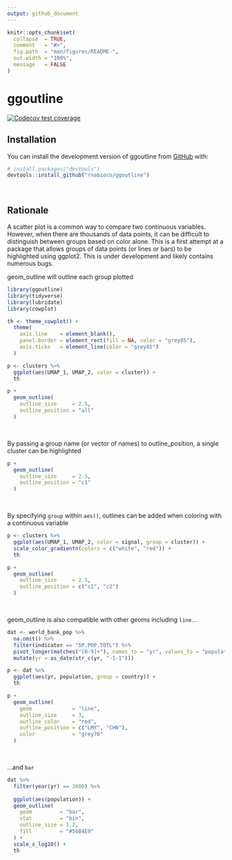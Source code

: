 ```yaml
---
output: github_document
---
```


<!-- README.md is generated from README.Rmd. Please edit that file -->

```r
knitr::opts_chunk$set(
  collapse  = TRUE,
  comment   = "#>",
  fig.path  = "man/figures/README-",
  out.width = "100%",
  message   = FALSE
)
```

# ggoutline

<!-- badges: start -->
[![Codecov test coverage](https://codecov.io/gh/rnabioco/ggoutline/branch/master/graph/badge.svg)](https://codecov.io/gh/rnabioco/ggoutline?branch=master)
<!-- badges: end -->

## Installation

You can install the development version of ggoutline from [GitHub](https://github.com/rnabioco/ggoutline) with:

``` r
# install.packages("devtools")
devtools::install_github("rnabioco/ggoutline")
```

<br>

## Rationale

A scatter plot is a common way to compare two continuous variables. However, when there are thousands of data points, it can be difficult to distinguish between groups based on color alone. This is a first attempt at a package that allows groups of data points (or lines or bars) to be highlighted using ggplot2. This is under development and likely contains numerous bugs.

geom_outline will outline each group plotted

```r
library(ggoutline)
library(tidyverse)
library(lubridate)
library(cowplot)

th <- theme_cowplot() +
  theme(
    axis.line    = element_blank(),
    panel.border = element_rect(fill = NA, color = "grey85"),
    axis.ticks   = element_line(color = "grey85")
  )

p <- clusters %>%
  ggplot(aes(UMAP_1, UMAP_2, color = cluster)) +
  th

p +
  geom_outline(
    outline_size     = 2.5,
    outline_position = "all"
  )
```

<br>

By passing a group name (or vector of names) to outline_position, a single cluster can be highlighted

```r
p +
  geom_outline(
    outline_size     = 2.5,
    outline_position = "c1"
  )
```

<br>

By specifying `group` within `aes()`, outlines can be added when coloring with a continuous variable

```r
p <- clusters %>%
  ggplot(aes(UMAP_1, UMAP_2, color = signal, group = cluster)) +
  scale_color_gradientn(colors = c("white", "red")) +
  th

p +
  geom_outline(
    outline_size     = 2.5,
    outline_position = c("c1", "c2")
  )
```

<br>

geom_outline is also compatible with other geoms including `line`...

```r
dat <- world_bank_pop %>%
  na.omit() %>%
  filter(indicator == "SP.POP.TOTL") %>%
  pivot_longer(matches("[0-9]+"), names_to = "yr", values_to = "population") %>%
  mutate(yr = as_date(str_c(yr, "-1-1")))

p <- dat %>%  
  ggplot(aes(yr, population, group = country)) +
  th

p +
  geom_outline(
    geom             = "line",
    outline_size     = 3,
    outline_color    = "red",
    outline_position = c("LMY", "CHN"),
    color            = "grey70"
  )
```

<br>

...and `bar`

```r
dat %>%
  filter(year(yr) == 2000) %>%
  
  ggplot(aes(population)) +
  geom_outline(
    geom         = "bar",
    stat         = "bin",
    outline_size = 1.2,
    fill         = "#56B4E9"
  ) +
  scale_x_log10() +
  th
```



